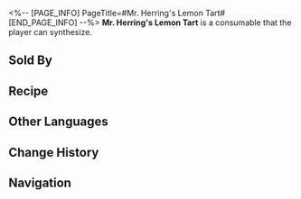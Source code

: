 <%-- [PAGE_INFO]
PageTitle=#Mr. Herring's Lemon Tart#
[END_PAGE_INFO] --%>
{{Consumable Infobox
|id          = 401023
|image       = Item Mr. Herring's Lemon Tart.png
|type        = Defense Consumables
|rarity      = 2
|effect      = Increase DEF of all allies by 25% in the next battle.
|description = A sweet and tangy dessert made of lemon juice and red caviar.<br />The original recipe included a herring, which emitted a pungent odor disliked by the public. The negative feedback resulted in the current version containing only red caviar.
|effectType  = 
|effectType2 = 
|effectType3 = 
|recipe      = {{cx|Source missing}}
|source1     = [[Omni-Synthesizer]]
|source2     = [[Clock Diner]]
|source3     = 
}}
{{Description|''"They never said it was a canned herring!"''}}
'''Mr. Herring's Lemon Tart''' is a consumable that the player can synthesize.

==Sold By==
{{Shop Availability}}

==Recipe==
{{Recipe
|type          = Synthesis
|group         = Consumable
|Confounding   = 2
|Broken Dreams = 2
|sort          = Confounding;Broken Dreams
}}

==Other Languages==
{{Other Languages
|en   = Mr. Herring's Lemon Tart
|zhs  = 「鲱鱼先生」柠檬挞
|zht  = 「鯡魚先生」檸檬塔
|ja   = 「ミスター・ニシン」レモンタルト
|ko   = 「청어 씨」 레몬 타르트
|es   = Tartaleta de limón del Sr. Arenque
|fr   = Tarte au citron de monsieur Hareng
|ru   = Лимонный тарт «Господин Селёдка»
|th   = Mr. Herring's Lemon Tart
|vi   = Bánh Tart Chanh "Quý Ngài Cá Trích"
|de   = Herr Herings Zitronentörtchen
|id   = Mr. Herring's Lemon Tart
|pt   = Torta de Limão do Sr. Arenque
}}

==Change History==
{{Change History|2.0}}

==Navigation==
{{Consumable Navbox}}